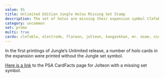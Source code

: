 ```yaml
---
value: 91
title: Unlimited Edition Jungle Holos Missing Set Stamp
description: The set of holos are missing their expansion symbol Clefable, Electrode, Flareon, Jolteon, Kangaskhan, Mr. Mime, Nidoqueen, Scyther, Snorlax, Vaporeon, Venomoth, Victreebel, Vileplume, Wigglytuff.
category: uncommon
set: promo
multi: true
cards: clefable, electrode, flareon, jolteon, kangaskhan, mr. mime, nidoqueen, scyther, snorlax, vaporeon, venomoth, victreebel, vileplume, wigglytuff
---
```


In the first printings of Jungle’s Unlimited release,
a number of holo cards in the expansion were printed without the Jungle set symbol. 

[Here is a link](https://www.psacard.com/cardfacts/non-sports-cards/1999-nintendo-pokemon-jungle/jolteon-holo-no-symbol-4/641297) to the PSA CardFacts page for Jolteon with a missing set symbol.
